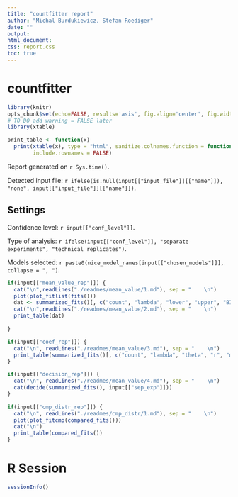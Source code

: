 ```yaml
---
title: "countfitter report"
author: "Michal Burdukiewicz, Stefan Roediger"
date: ""
output:
html_document:
css: report.css
toc: true
---
```


# countfitter

```r
library(knitr)
opts_chunk$set(echo=FALSE, results='asis', fig.align='center', fig.width=14, warning = FALSE)
# TO DO add warning = FALSE later
library(xtable)

print_table <- function(x)
  print(xtable(x), type = "html", sanitize.colnames.function = function(x) x, digits = 4,
        include.rownames = FALSE)

```

Report generated on `r Sys.time()`.

Detected input file: `r ifelse(is.null(input[["input_file"]][["name"]]), "none", input[["input_file"]][["name"]])`.  

## Settings

Confidence level: `r input[["conf_level"]]`.  

Type of analysis: `r ifelse(input[["conf_level"]], "separate experiments", "technical replicates")`.

Models selected: `r paste0(nice_model_names[input[["chosen_models"]]], collapse = ", ")`.

```r
if(input[["mean_value_rep"]]) {
  cat("\n",readLines("./readmes/mean_value/1.md"), sep = "    \n")
  plot(plot_fitlist(fits()))
  dat <- summarized_fits()[, c("count", "lambda", "lower", "upper", "BIC", "model")]
  cat("\n",readLines("./readmes/mean_value/2.md"), sep = "    \n")
  print_table(dat)
  
}
```

```r
if(input[["coef_rep"]]) {
  cat("\n", readLines("./readmes/mean_value/3.md"), sep = "    \n")
  print_table(summarized_fits()[, c("count", "lambda", "theta", "r", "model")])
}
```

```r
if(input[["decision_rep"]]) {
  cat("\n", readLines("./readmes/mean_value/4.md"), sep = "    \n")
  cat(decide(summarized_fits(), input[["sep_exp"]]))
}
```

```r
if(input[["cmp_distr_rep"]]) {
  cat("\n", readLines("./readmes/cmp_distr/1.md"), sep = "    \n")
  plot(plot_fitcmp(compared_fits()))
  cat("\n")
  print_table(compared_fits())
}
```

# R Session

```r
sessionInfo()
```